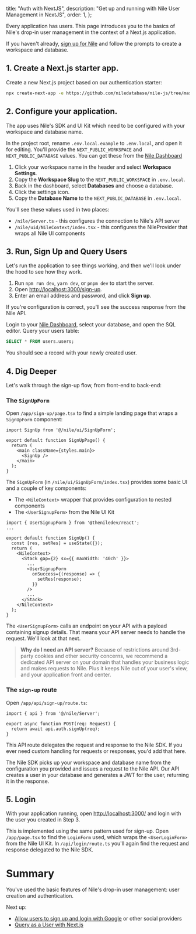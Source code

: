   title: "Auth with NextJS",
  description: "Get up and running with Nile User Management in NextJS",
  order: 1,
};

Every application has users. This page introduces you to the basics of Nile's drop-in user
management in the context of a Next.js application.

If you haven't already, [sign up for Nile][nad] and follow the prompts to create a workspace and
database.

## 1. Create a Next.js starter app. ##

Create a new Next.js project based on our authentication starter:

```bash
npx create-next-app -e https://github.com/niledatabase/nile-js/tree/master/examples/authentication nile-auth-app && cd nile-auth-app
```

## 2. Configure your application. ##

The app uses Nile's SDK and UI Kit which need to be configured with your workspace and database
name.

In the project root, rename `.env.local.example` to `.env.local`, and open it for editing. You'll
provide the `NEXT_PUBLIC_WORKSPACE` and `NEXT_PUBLIC_DATABASE` values. You can get these from the
[Nile Dashboard][nad]

1. Click your workspace name in the header and select **Workspace Settings**.
2. Copy the **Workspace Slug** to the `NEXT_PUBLIC_WORKSPACE` in `.env.local`.
3. Back in the dashboard, select **Databases** and choose a database.
4. Click the settings icon.
5. Copy the **Database Name** to the `NEXT_PUBLIC_DATABASE` in `.env.local`.

You'll see these values used in two places:

* `/nile/Server.ts` - this configures the connection to Nile's API server
* `/nile/uid/NileContext/index.tsx` - this configures the NileProvider that wraps all Nile UI
components

## 3. Run, Sign Up and Query Users ##

Let's run the application to see things working, and then we'll look under the hood to see how they
work.

1. Run `npm run dev`, `yarn dev`, or `pnpm dev` to start the server.
2. Open <http://localhost:3000/sign-up>.
3. Enter an email address and password, and click **Sign up**.

If you're configuration is correct, you'll see the success response from the Nile API.

Login to your [Nile Dashboard][nad], select your database, and open the SQL editor. Query your users
table:

```sql
SELECT * FROM users.users;
```

You should see a record with your newly created user.

## 4. Dig Deeper ##

Let's walk through the sign-up flow, from front-end to back-end:

### The `SignUpForm` ###

Open `/app/sign-up/page.tsx` to find a simple landing page that wraps a `SignUpForm` component:

```tsx title="/app/sign-up/page.tsx"
import SignUp from '@/nile/ui/SignUpForm';

export default function SignUpPage() {
  return (
    <main className={styles.main}>
      <SignUp />
    </main>
  );
}
```

The `SignUpForm` (in `/nile/ui/SignUpForm/index.tsx`) provides some basic UI and a couple of key
components:

* The `<NileContext>` wrapper that provides configuration to nested components
* The `<UserSignupForm>` from the Nile UI Kit

```tsx title="/nile/ui/SignUpForm/index.tsx"
import { UserSignupForm } from '@theniledev/react';
...

export default function SignUp() {
  const [res, setRes] = useState({});
  return (
    <NileContext>
      <Stack gap={2} sx={{ maxWidth: '40ch' }}>
        ...
        <UserSignupForm
          onSuccess={(response) => {
            setRes(response);
          }}
        />
        ...
      </Stack>
    </NileContext>
  );
}

```

The `<UserSignupForm>` calls an endpoint on your API with a payload containing signup details. That
means your API server needs to handle the request. We'll look at that next.

> **Why do I need an API server?**
> Because of restrictions around 3rd-party cookies and other security concerns, we
> recommend a dedicated API server on your domain that handles your business logic
> and makes requests to Nile. Plus it keeps Nile out of your user's view, and your
> application front and center.

### The `sign-up` route ###

Open `/app/api/sign-up/route.ts`:

```tsx title="/app/api/sign-up/route.ts"
import { api } from '@/nile/Server';

export async function POST(req: Request) {
  return await api.auth.signUp(req);
}
```

This API route delegates the request and response to the Nile SDK. If you ever need custom handling
for requests or responses, you'd add that here.

The Nile SDK picks up your workspace and database name from the configuration you provided and
issues a request to the Nile API. Our API creates a user in your database and generates a JWT for
the user, returning it in the response.

## 5. Login ##

With your application running, open <http://localhost:3000/> and login with the user you created in
Step 3.

This is implemented using the same pattern used for sign-up. Open `/app/page.tsx` to find the
`LoginForm` used, which wraps the `<UserLoginForm>` from the Nile UI Kit. In `/api/login/route.ts`
you'll again find the request and response delegated to the Nile SDK.

# Summary #

You've used the basic features of Nile's drop-in user management: user creation and authentication.

Next up:

- [Allow users to sign up and login with Google]() or other social providers
- [Query as a User with Next.js]()

[nad]: https://dev-nad.thenile.dev/ "Nile Dashboard"
